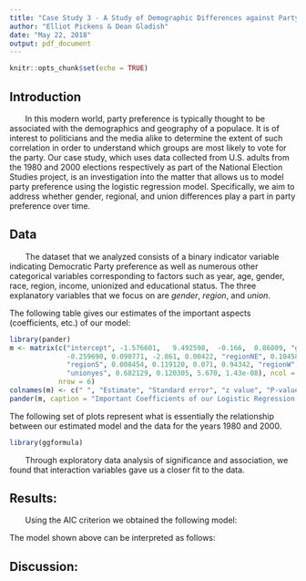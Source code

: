 ```yaml
---
title: "Case Study 3 - A Study of Demographic Differences against Party Preference"
author: "Elliot Pickens & Dean Gladish"
date: "May 22, 2018"
output: pdf_document
---
```


```r
knitr::opts_chunk$set(echo = TRUE)
```

## Introduction  

\ \ \ \ \ \ \ In this modern world, party preference is typically thought to be associated with the demographics and geography of a populace.  It is of interest to politicians and the media alike to determine the extent of such correlation in order to understand which groups are most likely to vote for the party.  Our case study, which uses data collected from U.S. adults from the 1980 and 2000 elections respectively as part of the National Election Studies project, is an investigation into the matter that allows us to model party preference using the logistic regression model.  Specifically, we aim to address whether gender, regional, and union differences play a part in party preference over time.  

## Data  

\ \ \ \ \ \ \ The dataset that we analyzed consists of a binary indicator variable indicating Democratic Party preference as well as numerous other categorical variables corresponding to factors such as year, age, gender, race, region, income, unionized and educational status.  The three explanatory variables that we focus on are *gender*, *region*, and *union*.  


The following table gives our estimates of the important aspects (coefficients, etc.) of our model:  

```r
library(pander)
m <- matrix(c("intercept", -1.576601,   9.492598,  -0.166,  0.86809, "gendermale", 
              -0.259690, 0.090771, -2.861, 0.00422, "regionNE", 0.104580, 0.134548, 0.777, 0.43700, 
              "regionS", 0.008454, 0.119120, 0.071, 0.94342, "regionW", 0.175367, 0.134395, 1.305, 0.19194, 
              "unionyes", 0.682129, 0.120305, 5.670, 1.43e-08), ncol = 5, byrow = T, 
            nrow = 6)
colnames(m) <- c(" ", "Estimate", "Standard error", "z value", "P-value")
pander(m, caption = "Important Coefficients of our Logistic Regression Model")
```

The following set of plots represent what is essentially the relationship between our estimated model and the data for the years 1980 and 2000.  

```r
library(ggformula)
```


\ \ \ \ \ \ \ Through exploratory data analysis of significance and association, we found that interaction variables gave us a closer fit to the data.  

## Results:  

\ \ \ \ \ \ \ Using the AIC criterion we obtained the following model:  

\begin{center} $\widehat Y_i \{dem|\} = \beta_0 + \beta_1 Gender$ \end{center}

The model shown above can be interpreted as follows:  


## Discussion:  








